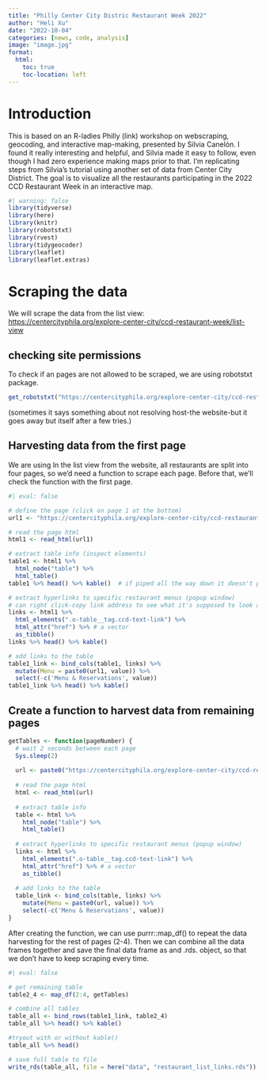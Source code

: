 ```yaml
---
title: "Philly Center City Distric Restaurant Week 2022"
author: "Heli Xu"
date: "2022-10-04"
categories: [news, code, analysis]
image: "image.jpg"
format:
  html:
    toc: true
    toc-location: left
---
```


# Introduction

This is based on an R-ladies Philly (link) workshop on webscraping, geocoding, and interactive map-making, presented by Silvia Canelón. I found it really interesting and helpful, and Silvia made it easy to follow, even though I had zero experience making maps prior to that. I'm replicating steps from Silvia's tutorial using another set of data from Center City District. The goal is to visualize all the restaurants participating in the 2022 CCD Restaurant Week in an interactive map.

```r
#| warning: false
library(tidyverse)
library(here)
library(knitr)
library(robotstxt)
library(rvest)
library(tidygeocoder)
library(leaflet)
library(leaflet.extras)
```

# Scraping the data

We will scrape the data from the list view: <https://centercityphila.org/explore-center-city/ccd-restaurant-week/list-view>

## checking site permissions

To check if an pages are not allowed to be scraped, we are using robotstxt package.

```r
get_robotstxt("https://centercityphila.org/explore-center-city/ccd-restaurant-week/list-view")
```

(sometimes it says something about not resolving host-the website-but it goes away but itself after a few tries.)

## Harvesting data from the first page

We are using In the list view from the website, all restaurants are split into four pages, so we'd need a function to scrape each page. Before that, we'll check the function with the first page.

```r
#| eval: false

# define the page (click on page 1 at the bottom)
url1 <- "https://centercityphila.org/explore-center-city/ccd-restaurant-week/list-view?page=1"

# read the page html
html1 <- read_html(url1)

# extract table info (inspect elements)
table1 <- html1 %>% 
  html_node("table") %>% 
  html_table()
table1 %>% head() %>% kable()  # if piped all the way down it doesn't print

# extract hyperlinks to specific restaurant menus (popup window)
# can right click-copy link address to see what it's supposed to look at 
links <- html1 %>% 
  html_elements(".o-table__tag.ccd-text-link") %>% 
  html_attr("href") %>% # a vector 
  as_tibble() 
links %>% head() %>% kable()

# add links to the table 
table1_link <- bind_cols(table1, links) %>% 
  mutate(Menu = paste0(url1, value)) %>% 
  select(-c('Menu & Reservations', value)) 
table1_link %>% head() %>% kable()
```

## Create a function to harvest data from remaining pages

```r
getTables <- function(pageNumber) {
  # wait 2 seconds between each page 
  Sys.sleep(2)
  
  url <- paste0("https://centercityphila.org/explore-center-city/ccd-restaurant-week/list-view?page=", pageNumber)
  
  # read the page html
  html <- read_html(url)
  
  # extract table info
  table <- html %>% 
    html_node("table") %>% 
    html_table()
  
  # extract hyperlinks to specific restaurant menus (popup window)
  links <- html %>%
    html_elements(".o-table__tag.ccd-text-link") %>%
    html_attr("href") %>% # a vector
    as_tibble() 
  
  # add links to the table
  table_link <- bind_cols(table, links) %>%
    mutate(Menu = paste0(url, value)) %>%
    select(-c('Menu & Reservations', value))
}
```

After creating the function, we can use purrr::map_df() to repeat the data harvesting for the rest of pages (2-4). Then we can combine all the data frames together and save the final data frame as and .rds. object, so that we don't have to keep scraping every time.

```r
#| eval: false

# get remaining table
table2_4 <- map_df(2:4, getTables)

# combine all tables
table_all <- bind_rows(table1_link, table2_4)
table_all %>% head() %>% kable()

#tryout with or without kable()
table_all %>% head()

# save full table to file
write_rds(table_all, file = here("data", "restaurant_list_links.rds"))
```
